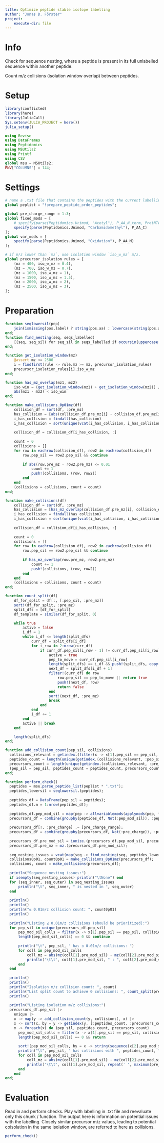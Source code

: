 ```yaml
---
title: Optimize peptide stable isotope labelling
author: "Jonas D. Förster"
project:
    execute-dir: file
---
```


# Info

Check for sequence nesting, where a peptide is present in its full unlabelled sequence within another peptide.

Count m/z collisions (isolation window overlap) between peptides.

# Setup

```r
library(conflicted)
library(here)
library(JuliaCall)
Sys.setenv(JULIA_PROJECT = here())
julia_setup()
```

```julia
using Revise
using DataFrames
using Peptidomics
using MSUtils2
using Printf
using CSV
global msu = MSUtils2;
ENV["COLUMNS"] = 144;
```

# Settings

```julia
# name a .txt file that contains the peptides with the current labelling
global peplist = "!prepare_peptide_order_peptides";

global pre_charge_range = 1:3;
global fixed_mods = [
    # specify(parse(Peptidomics.Unimod, "Acetyl"), P_AA_N_term, ProtNTerm)
    specify(parse(Peptidomics.Unimod, "Carbamidomethyl"), P_AA_C)
];
global var_mods = [
    specify(parse(Peptidomics.Unimod, "Oxidation"), P_AA_M)
];
```

```julia
# if m/z lower than `mz`, use isolation window `iso_w_mz` m/z.
global precursor_isolation_rules = [
    (mz = 400, iso_w_mz = 0.4),
    (mz = 700, iso_w_mz = 0.7),
    (mz = 1000, iso_w_mz = 1),
    (mz = 1500, iso_w_mz = 1.5),
    (mz = 2000, iso_w_mz = 2),
    (mz = 2500, iso_w_mz = 3),
];
```

# Preparation

```julia
function seqlowersil(pep)
    join(ismissing(pos.label) ? string(pos.aa) : lowercase(string(pos.aa)) for pos in sequence(pep))
end;
function find_nesting(seq, seqs_labelled)
    [(seq, seq_sil) for seq_sil in seqs_labelled if occursin(uppercase(seq), seq_sil)]
end;
```

```julia
function get_isolation_window(mz)
    @assert mz <= 2500
    i = findfirst(rule -> rule.mz >= mz, precursor_isolation_rules)
    precursor_isolation_rules[i].iso_w_mz
end;
```

```julia
function has_mz_overlap(mz1, mz2)
    iso_win = (get_isolation_window(mz1) + get_isolation_window(mz2)) / 2
    abs(mz1 - mz2) < iso_win
end;
```

```julia
function make_collisions_0p01mz(df)
    collision_df = sort(df, :pre_mz)
    has_collision = [abs(collision_df.pre_mz[i] - collision_df.pre_mz[i + 1]) <= 0.01 for i in 1:(nrow(collision_df) - 1)]
    i_has_collision = findall(has_collision)
    i_has_collision = sort(unique(vcat(i_has_collision, i_has_collision .+ 1)))
    
    collision_df = collision_df[i_has_collision, :]
    
    count = 0
    collisions = []
    for row in eachrow(collision_df), row2 in eachrow(collision_df)
        row.pep_sil == row2.pep_sil && continue
    
        if abs(row.pre_mz - row2.pre_mz) <= 0.01
            count += 1
            push!(collisions, (row, row2))
        end
    end
    (collisions = collisions, count = count)
end;
```

```julia
function make_collisions(df)
    collision_df = sort(df, :pre_mz)
    has_collision = [has_mz_overlap(collision_df.pre_mz[i], collision_df.pre_mz[i + 1]) for i in 1:(nrow(collision_df) - 1)]
    i_has_collision = findall(has_collision)
    i_has_collision = sort(unique(vcat(i_has_collision, i_has_collision .+ 1)))
    
    collision_df = collision_df[i_has_collision, :]
    
    count = 0
    collisions = []
    for row in eachrow(collision_df), row2 in eachrow(collision_df)
        row.pep_sil == row2.pep_sil && continue
    
        if has_mz_overlap(row.pre_mz, row2.pre_mz)
            count += 1
            push!(collisions, (row, row2))
        end
    end
    (collisions = collisions, count = count)
end;
```

```julia
function count_split(df)
    df_for_split = df[:, [:pep_sil, :pre_mz]]
    sort!(df_for_split, :pre_mz)
    split_dfs = [df_for_split]
    df_template = similar(df_for_split, 0)

    while true
        active = false
        i_df = 1
        while i_df <= length(split_dfs)
            curr_df = split_dfs[i_df]
            for i_row in 2:nrow(curr_df)
                if curr_df.pep_sil[i_row - 1] != curr_df.pep_sil[i_row] && has_mz_overlap(curr_df.pre_mz[i_row - 1], curr_df.pre_mz[i_row])
                    active = true
                    pep_to_move = curr_df.pep_sil[i_row]
                    length(split_dfs) == i_df && push!(split_dfs, copy(df_template))
                    next_df = split_dfs[i_df + 1]
                    filter!(curr_df) do row
                        row.pep_sil == pep_to_move || return true
                        push!(next_df, row)
                        return false
                    end
                    sort!(next_df, :pre_mz)
                    break
                end
            end
            i_df += 1
        end
        active || break
    end

    length(split_dfs)
end;
```

```julia
function add_collision_count(pep_sil, collisions)
  collisions_relevant = getindex.(filter(x -> x[1].pep_sil == pep_sil, collisions), 2)
  peptides_count = length(unique(getindex.(collisions_relevant, :pep_sil)))
  precursors_count = length(unique(getindex.(collisions_relevant, :pre_mod_sil)))
  (pep_sil = pep_sil, peptides_count = peptides_count, precursors_count = precursors_count)
end;
```

```julia
function perform_check()
  peptides = msu.parse_peptide_list(peplist * ".txt");
  peptides_lowersil = seqlowersil.(peptides);
  
  peptides_df = DataFrame(pep_sil = peptides);
  peptides_df.n = 1:nrow(peptides_df);
  
  peptides_df.pep_mod_sil = map(pep -> allvariablemods(applymods(pep, fixed_mods), var_mods), peptides_df.pep_sil);
  precursors_df = combine(groupby(peptides_df, Not(:pep_mod_sil)), :pep_mod_sil => only => :pep_mod_sil);
  
  precursors_df[!, :pre_charge] .= [pre_charge_range];
  precursors_df = combine(groupby(precursors_df, Not(:pre_charge)), :pre_charge => only => :pre_charge);
  
  precursors_df.pre_mod_sil = ionize.(precursors_df.pep_mod_sil, precursors_df.pre_charge);
  precursors_df.pre_mz = mz.(precursors_df.pre_mod_sil);
  
  seq_nesting_issues = vcat(map(seq -> find_nesting(seq, peptides_lowersil), peptides_lowersil)...);
  collisions0p01, count0p01 = make_collisions_0p01mz(precursors_df);
  collisions, count = make_collisions(precursors_df);
  
  println("Sequence nesting issues:")
  if isempty(seq_nesting_issues) println("\tNone") end
  for (seq_inner, seq_outer) in seq_nesting_issues
      println("\t", seq_inner, " is nested in ", seq_outer)
  end
  
  println()
  println()
  println("≤ 0.01m/z collision count: ", count0p01)
  println()
  
  println("Listing ≤ 0.01m/z collisions (should be prioritized):")
  for pep_sil in unique(precursors_df.pep_sil)
      pep_mod_sil_colls = filter(x -> x[1].pep_sil == pep_sil, collisions0p01)
      length(pep_mod_sil_colls) == 0 && continue
      
      println("\t", pep_sil, " has ≤ 0.01m/z collisions: ")
      for coll in pep_mod_sil_colls
          coll_mz = abs(mz(coll[1].pre_mod_sil) - mz(coll[2].pre_mod_sil))
          println("\t\t", coll[1].pre_mod_sil, " : ", coll[2].pre_mod_sil)
      end
  end
  
  println()
  println()
  println("Isolation m/z collision count: ", count)
  println("List split count to achieve 0 collisions: ", count_split(precursors_df))
  println()
  
  println("Listing isolation m/z collisions:")
  precursors_df.pep_sil |>
    unique |>
    x -> map(y -> add_collision_count(y, collisions), x) |>
    x -> sort(x, by = y -> getindex(y, [:peptides_count, :precursors_count]), rev = true) |>
    x -> foreach(x) do (pep_sil, peptides_count, precursors_count)
      pep_mod_sil_colls = filter(x -> x[1].pep_sil == pep_sil, collisions)
      length(pep_mod_sil_colls) == 0 && return
  
      sort!(pep_mod_sil_colls, by = x -> string(sequence(x[2].pep_mod_sil)))
      println("\t", pep_sil, " has collisions with ", peptides_count, " peptides and ", precursors_count, " precursors: ")
      for coll in pep_mod_sil_colls
          coll_mz = abs(mz(coll[1].pre_mod_sil) - mz(coll[2].pre_mod_sil))
          println("\t\t", coll[1].pre_mod_sil, repeat(' ', maximum(pre_charge_range) - charge(coll[1].pre_mod_sil)), " : ", coll[2].pre_mod_sil, " at Δm/z ", round(coll_mz, digits = 1))
      end
    end
end;
```

# Evaluation

Read in and perform checks.
Play with labelling in .txt file and reevaluate only this chunk / function.
The output here is information on potential issues with the labelling.
Closely similar precursor m/z values, leading to potential coisolation in the same isolation window, are referred to here as collisions.

```julia
perform_check()
```
